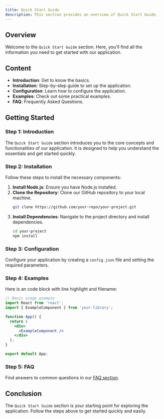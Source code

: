 ```yaml
---
title: Quick Start Guide
description: This section provides an overview of Quick Start Guide.
---
```


## Overview

Welcome to the `Quick Start Guide` section. Here, you'll find all the information you need to get started with our application.

## Content

- **Introduction**: Get to know the basics.
- **Installation**: Step-by-step guide to set up the application.
- **Configuration**: Learn how to configure the application.
- **Examples**: Check out some practical examples.
- **FAQ**: Frequently Asked Questions.

## Getting Started

### Step 1: Introduction

The `Quick Start Guide` section introduces you to the core concepts and functionalities of our application. It is designed to help you understand the essentials and get started quickly.

### Step 2: Installation

Follow these steps to install the necessary components:

1. **Install Node.js**: Ensure you have Node.js installed.
2. **Clone the Repository**: Clone our GitHub repository to your local machine.
   ```bash
   git clone https://github.com/your-repo/your-project.git
   ```
3. **Install Dependencies**: Navigate to the project directory and install dependencies.
   ```bash
   cd your-project
   npm install
   ```

### Step 3: Configuration

Configure your application by creating a `config.json` file and setting the required parameters.

### Step 4: Examples

Here is an code block with line highlight and filename:

```jsx:app.jsx showLineNumbers {8}
// Basic usage example
import React from 'react';
import { ExampleComponent } from 'your-library';

function App() {
  return (
    <div>
      <ExampleComponent />
    </div>
  );
}

export default App;
```

### Step 5: FAQ

Find answers to common questions in our [FAQ section](#).

## Conclusion

The `Quick Start Guide` section is your starting point for exploring the application. Follow the steps above to get started quickly and easily.
